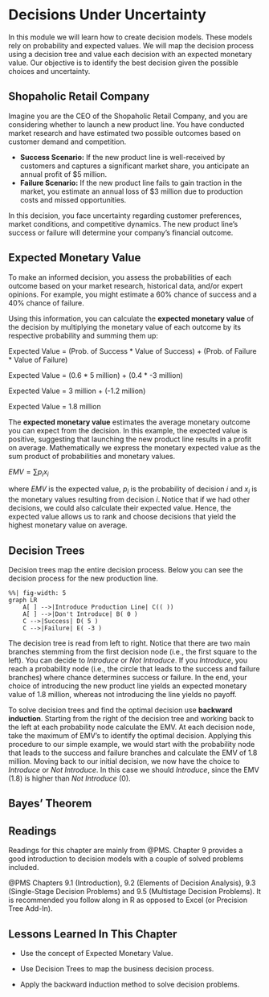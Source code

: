 # Decisions Under Uncertainty

In this module we will learn how to create decision models. These models rely on probability and expected values. We will map the decision process using a decision tree and value each decision with an expected monetary value. Our objective is to identify the best decision given the possible choices and uncertainty.

## Shopaholic Retail Company

Imagine you are the CEO of the Shopaholic Retail Company, and you are considering whether to launch a new product line. You have conducted market research and have estimated two possible outcomes based on customer demand and competition.

* **Success Scenario:** If the new product line is well-received by customers and captures a significant market share, you anticipate an annual profit of $5 million.
* **Failure Scenario:** If the new product line fails to gain traction in the market, you estimate an annual loss of $3 million due to production costs and missed opportunities.

In this decision, you face uncertainty regarding customer preferences, market conditions, and competitive dynamics. The new product line's success or failure will determine your company's financial outcome. 

## Expected Monetary Value

To make an informed decision, you assess the probabilities of each outcome based on your market research, historical data, and/or expert opinions. For example, you might estimate a 60% chance of success and a 40% chance of failure.

Using this information, you can calculate the **expected monetary value** of the decision by multiplying the monetary value of each outcome by its respective probability and summing them up:

<div class="pull-right-50 text-center">
Expected Value = (Prob. of Success * Value of Success) + (Prob. of Failure * Value of Failure)

Expected Value = (0.6 * 5 million) + (0.4 * -3 million) 

Expected Value = 3 million + (-1.2 million) 

Expected Value = 1.8 million </div> \n


The **expected monetary value** estimates the average monetary outcome you can expect from the decision. In this example, the expected value is positive, suggesting that launching the new product line results in a profit on average. Mathematically we express the monetary expected value as the sum product of probabilities and monetary values. 

<div class="pull-right-50 text-center">
$EMV=\sum p_{i}x_{i}$
</div>

where $EMV$ is the expected value, $p_{i}$ is the probability of decision $i$ and $x_{i}$ is the monetary values resulting from decision $i$. Notice that if we had other decisions, we could also calculate their expected value. Hence, the expected value allows us to rank and choose decisions that yield the highest monetary value on average.

## Decision Trees

Decision trees map the entire decision process. Below you can see the decision process for the new production line.

```mermaid
%%| fig-width: 5
graph LR
    A[ ] -->|Introduce Production Line| C(( )) 
    A[ ] -->|Don't Introduce| B( 0 )
    C -->|Success| D( 5 )
    C -->|Failure| E( -3 )
```

The decision tree is read from left to right. Notice that there are two main branches stemming from the first decision node (i.e., the first square to the left). You can decide to *Introduce* or *Not Introduce*. If you *Introduce*, you reach a probability node (i.e., the circle that leads to the success and failure branches) where chance determines success or failure. In the end, your choice of introducing the new product line yields an expected monetary value of 1.8 million, whereas not introducing the line yields no payoff.

To solve decision trees and find the optimal decision use **backward induction**. Starting from the right of the decision tree and working back to the left at each probability node calculate the EMV. At each decision node, take the maximum of EMV's to identify the optimal decision. Applying this procedure to our simple example, we would start with the probability node that leads to the success and failure branches and calculate the EMV of 1.8 million. Moving back to our initial decision, we now have the choice to *Introduce* or *Not Introduce*. In this case we should *Introduce*, since the EMV (1.8) is higher than *Not Introduce* (0).

## Bayes' Theorem



## Readings

Readings for this chapter are mainly from @PMS. Chapter 9 provides a good introduction to decision models with a couple of solved problems included. 

@PMS Chapters 9.1 (Introduction), 9.2 (Elements of Decision Analysis), 9.3 (Single-Stage Decision Problems) and 9.5 (Multistage Decision Problems). It is recommended you follow along in R as opposed to Excel (or Precision Tree Add-In).

## Lessons Learned In This Chapter

-   Use the concept of Expected Monetary Value.

-   Use Decision Trees to map the business decision process.

-   Apply the backward induction method to solve decision problems.
